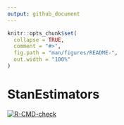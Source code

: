 ```yaml
---
output: github_document
---
```


<!-- README.md is generated from README.Rmd. Please edit that file -->

```r
knitr::opts_chunk$set(
  collapse = TRUE,
  comment = "#>",
  fig.path = "man/figures/README-",
  out.width = "100%"
)
```

# StanEstimators

<!-- badges: start -->
[![R-CMD-check](https://github.com/andrjohns/StanEstimators/actions/workflows/R-CMD-check.yaml/badge.svg)](https://github.com/andrjohns/StanEstimators/actions/workflows/R-CMD-check.yaml)
<!-- badges: end -->
